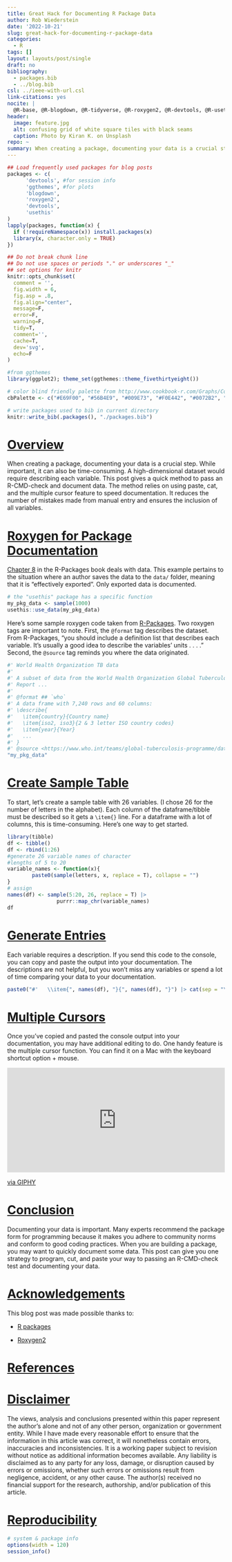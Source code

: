 ```yaml
---
title: Great Hack for Documenting R Package Data
author: Rob Wiederstein
date: '2022-10-21'
slug: great-hack-for-documenting-r-package-data
categories:
  - R
tags: []
layout: layouts/post/single
draft: no
bibliography:
  - packages.bib
  - ../blog.bib
csl: ../ieee-with-url.csl
link-citations: yes
nocite: |
  @R-base, @R-blogdown, @R-tidyverse, @R-roxygen2, @R-devtools, @R-usethis
header:
  image: feature.jpg
  alt: confusing grid of white square tiles with black seams
  caption: Photo by Kiran K. on Unsplash
repo: ~
summary: When creating a package, documenting your data is a crucial step.  While important, it can also be time-consuming. A high-dimensional dataset would require describing each variable. This post gives a quick method to pass an R-CMD-check and document data.
---
```



```r
## Load frequently used packages for blog posts
packages <- c(
      'devtools', #for session info
      'ggthemes', #for plots
      'blogdown',
      'roxygen2',
      'devtools',
      'usethis'
)
lapply(packages, function(x) {
  if (!requireNamespace(x)) install.packages(x)
  library(x, character.only = TRUE)
})
```

```r
## Do not break chunk line
## Do not use spaces or periods "." or underscores "_"
## set options for knitr
knitr::opts_chunk$set(
  comment = '',
  fig.width = 6,
  fig.asp = .8,
  fig.align="center",
  message=F,
  error=F,
  warning=F,
  tidy=T,
  comment='',
  cache=T,
  dev='svg',
  echo=F
)
```

```r
#from ggthemes
library(ggplot2); theme_set(ggthemes::theme_fivethirtyeight())
```

```r
# color blind friendly palette from http://www.cookbook-r.com/Graphs/Colors_(ggplot2)/
cbPalette <- c("#E69F00", "#56B4E9", "#009E73", "#F0E442", "#0072B2", "#D55E00", "#CC79A7", "#000000")
```

```r
# write packages used to bib in current directory
knitr::write_bib(.packages(), "./packages.bib")
```

# [Overview](#overview)

When creating a package, documenting your data is a crucial step.  While important, it can also be time-consuming. A high-dimensional dataset would require describing each variable. This post gives a quick method to pass an R-CMD-check and document data. The method relies on using paste, cat, and the multiple cursor feature to speed documentation. It reduces the number of mistakes made from manual entry and ensures the inclusion of all variables.

# [Roxygen for Package Documentation](#roxygen)

[Chapter 8](https://r-pkgs.org/Data.html) in the R-Packages book deals with data. This example pertains to the situation where an author saves the data to the `data/` folder, meaning that it is "effectively exported". Only exported data is documented.

```r
# the "usethis" package has a specific function
my_pkg_data <- sample(1000)
usethis::use_data(my_pkg_data)
```


Here's some sample roxygen code taken from [R-Packages](https://r-pkgs.org/Data.html#documenting-data). Two roxygen tags are important to note.  First, the `@format` tag describes the dataset. From R-Packages, "you should include a definition list that describes each variable.  It's usually a good idea to describe the variables' units . . . ." Second, the `@source` tag reminds you where the data originated.

```r
#' World Health Organization TB data
#'
#' A subset of data from the World Health Organization Global Tuberculosis
#' Report ...
#'
#' @format ## `who`
#' A data frame with 7,240 rows and 60 columns:
#' \describe{
#'   \item{country}{Country name}
#'   \item{iso2, iso3}{2 & 3 letter ISO country codes}
#'   \item{year}{Year}
#'   ...
#' }
#' @source <https://www.who.int/teams/global-tuberculosis-programme/data>
"my_pkg_data"
```


# [Create Sample Table](#sample-table) 

To start, let's create a sample table with 26 variables. (I chose 26 for the number of letters in the alphabet).  Each column of the dataframe/tibble must be described so it gets a `\item{}` line. For a dataframe with a lot of columns, this is time-consuming. Here's one way to get started.

```r
library(tibble)
df <- tibble()
df <- rbind(1:26)
#generate 26 variable names of character 
#lengths of 5 to 20 
variable_names <- function(x){
        paste0(sample(letters, x, replace = T), collapse = "")
}
# assign
names(df) <- sample(5:20, 26, replace = T) |> 
                purrr::map_chr(variable_names)
df
```

# [Generate Entries](#generate)

Each variable requires a description. If you send this code to the console, you can copy and paste the output into your documentation.  The descriptions are not helpful, but you won't miss any variables or spend a lot of time comparing your data to your documentation.

```r
paste0("#'   \\item{", names(df), "}{", names(df), "}") |> cat(sep = "\n")
```

# [Multiple Cursors](#multi-cursor)

Once you've copied and pasted the console output into your documentation, you may have additional editing to do.  One handy feature is the multiple cursor function. You can find it on a Mac with the keyboard shortcut option + mouse.

<div style="width:100%;height:0;padding-bottom:48%;position:relative;"><iframe src="https://giphy.com/embed/kgyRVgPnNmZ7HwYxII" width="100%" height="100%" style="position:absolute" frameBorder="0" class="giphy-embed" allowFullScreen></iframe></div><p><a href="https://giphy.com/gifs/r-programming-multi-cursor-kgyRVgPnNmZ7HwYxII">via GIPHY</a></p>

# [Conclusion](#conclusion)

Documenting your data is important.  Many experts recommend the package form for programming because it makes you adhere to community norms and conform to good coding practices. When you are building a package, you may want to quickly document some data.  This post can give you one strategy to program, cut, and paste your way to passing an R-CMD-check test and documenting your data.

# [Acknowledgements](#acknowledge)

This blog post was made possible thanks to:

- [R packages](https://r-pkgs.org/)

- [Roxygen2](https://roxygen2.r-lib.org/)

# [References](#reference)

<div id="refs"></div>

# [Disclaimer](#disclaimer)

The views, analysis and conclusions presented within this paper represent the author’s alone and not of any other person, organization or government entity. While I have made every reasonable effort to ensure that the information in this article was correct, it will nonetheless contain errors, inaccuracies and inconsistencies. It is a working paper subject to revision without notice as additional information becomes available. Any liability is disclaimed as to any party for any loss, damage, or disruption caused by errors or omissions, whether such errors or omissions result from negligence, accident, or any other cause. The author(s) received no financial support for the research, authorship, and/or publication of this article.

# [Reproducibility](#reproduce)

```r
# system & package info
options(width = 120)
session_info()
```
